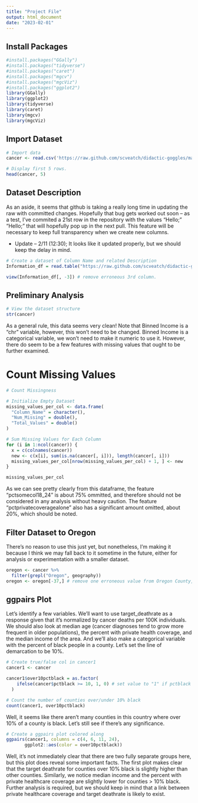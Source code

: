 ```yaml
---
title: "Project File"
output: html_document
date: "2023-02-01"
---
```

## Install Packages
```r
#install.packages("GGally")
#install.packages("tidyverse")
#install.packages("caret")
#install.packages("mgcv")
#install.packages("mgcViz")
#install.packages("ggplot2")
library(GGally)
library(ggplot2)
library(tidyverse)
library(caret)
library(mgcv)
library(mgcViz)
```

## Import Dataset
```r
# Import data 
cancer <- read.csv('https://raw.github.com/scveatch/didactic-goggles/main/cancer_reg.csv')

# Display first 5 rows.
head(cancer, 5)
```

## Dataset Description

As an aside, it seems that github is taking a really long time in updating the raw with committed changes. Hopefully that bug gets worked out soon -- as a test, I've commited a 21st row in the repository with the values "Hello;" "Hello;" that will hopefully pop up in the next pull. This feature will be necessary to keep full transparency when we create new columns. 

* Update -- 2/11 (12:30); It looks like it updated properly, but we should keep the delay in mind. 
```r
# Create a dataset of Column Name and related Description
Information_df = read.table("https://raw.github.com/scveatch/didactic-goggles/main/Descriptions", header = TRUE, sep = ";")

view(Information_df[, -3]) # remove erroneous 3rd column.
```


## Preliminary Analysis

```r
# View the dataset structure
str(cancer)
```

As a general rule, this data seems very clean! Note that Binned Income is a "chr" variable, however, this won't need to be changed. Binned Income is a categorical variable, we won't need to make it numeric to use it. However, there do seem to be a few features with missing values that ought to be further examined.

# Count Missing Values

```r
# Count Missingness

# Initialize Empty Dataset
missing_values_per_col <- data.frame(
  "Column_Name" = character(),
  "Num_Missing" = double(),
  "Total_Values" = double()
)

# Sum Missing Values for Each Column
for (i in 1:ncol(cancer)) {
  x = c(colnames(cancer))
  new <- c(x[i], sum(is.na(cancer[, i])), length(cancer[, i]))
  missing_values_per_col[nrow(missing_values_per_col) + 1, ] <- new
}

missing_values_per_col
```
As we can see pretty clearly from this dataframe, the feature "pctsomecol18_24" is about 75% ommitted, and therefore should not be considered in any analysis without heavy caution. The feature "pctprivatecoveragealone" also has a significant amount omitted, about 20%, which should be noted. 

## Filter Dataset to Oregon

There's no reason to use this just yet, but nonetheless, I'm making it because I think we may fall back to it sometime in the future, either for analysis or experimentation with a smaller dataset. 
```r
oregon <- cancer %>%
  filter(grepl("Oregon", geography))
oregon <- oregon[-37,] # remove one erroneous value from Oregon County, Missouri
```

## ggpairs Plot
Let's identify a few variables. We'll want to use target_deathrate as a response given that it's normalized by cancer deaths per 100K individuals. We should also look at median age (cancer diagnoses tend to grow more frequent in older populations), the percent with private health coverage, and the median income of the area. And we'll also make a categorical variable with the percent of black people in a county. Let's set the line of demarcation to be 10%. 
```r
# Create true/false col in cancer1
cancer1 <- cancer

cancer1$over10pctblack = as.factor(
    ifelse(cancer$pctblack >= 10, 1, 0) # set value to "1" if pctblack >= 10, else "0".
  )

# Count the number of counties over/under 10% black
count(cancer1, over10pctblack)
```
Well, it seems like there aren't many counties in this country where over 10% of a county is black. Let's still see if there's any significance. 

```r
# Create a ggpairs plot colored along 
ggpairs(cancer1, columns = c(4, 6, 11, 24),
       ggplot2::aes(color = over10pctblack))
```

Well, it's not immediately clear that there are two fully separate groups here, but this plot does reveal some important facts. The first plot makes clear that the target deathrate for counties over 10% black is slightly higher than other counties. Similarly, we notice median income and the percent with private healthcare coverage are slightly lower for counties > 10% black. Further analysis is required, but we should keep in mind that a link between private healthcare coverage and target deathrate is likely to exist.  

